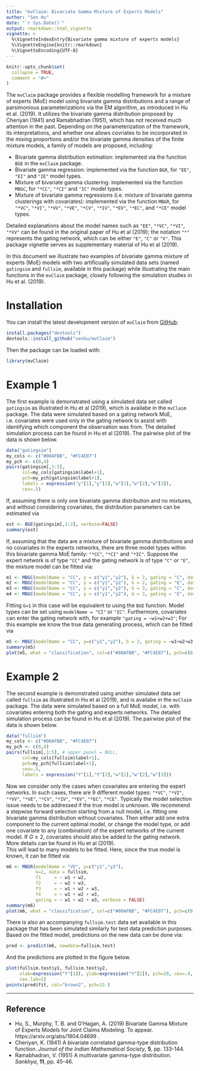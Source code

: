 ```yaml
---
title: "mvClaim: Bivariate Gamma Mixture of Experts Models"
author: "Sen Hu"
date: "`r Sys.Date()`"
output: rmarkdown::html_vignette
vignette: >
  %\VignetteIndexEntry{Bivariate gamma mixture of experts models}
  %\VignetteEngine{knitr::rmarkdown}
  %\VignetteEncoding{UTF-8}
---
```


```r
knitr::opts_chunk$set(
  collapse = TRUE,
  comment = "#>"
)
```

The `mvClaim` package provides a flexible modelling framework for a mixture of experts (MoE) model using bivariate gamma distributions and a range of parsimonious parameterizations via the EM algorithm, as introduced in Hu et al. (2019).
It utilizes the bivariate gamma distribution proposed by Cheriyan (1941) and Ramabhadran (1951), which has not received much attention in the past. 
Depending on the parameterization of the framework, its interpretations, and whether one allows covriates to be incorporated in the mixing proportions and/or the bivariate gamma densities of the finite mixture models, a family of models are proposed, including: 

* Bivariate gamma distribution estimation: implemented via the function `BGE` in the `mvClaim` package.
* Bivariate gamma regression: implemented via the function `BGR`, for `"EE"`, `"EI"` and `"IE"` model types.
* Mixture of bivariate gamma clustering: implemented via the function `MBGC`, for `"*CC"`, `"*CI"` and `"IC"` model types.
* Mixture of bivariate gamma regressions (i.e. mixture of bivariate gamma clusterings with covariates): implemented via the function `MBGR`, for `"*VC"`, `"*VI"`, `"*VV"`, `"*VE"`, `"*CV"`, `"*IV"`, `"*EV"`, `"*EC"`, and `"*CE"` model types.

Detailed explanations about the model names such as `"EE"`, `"*VC"`, `"*VI"`, `"*VV"` can be found  in the original paper of Hu et al (2019); the notation `"*"` represents the gating network, which can be either `"E"`, `"C"` or `"V"`. This package vignette serves as supplementary material of Hu et al (2019).

In this document we illustrate two examples of bivariate gamma mixture of experts (MoE) models with two artificually simulated data sets (named `gatingsim` and `fullsim`, available in this package) while illustrating the main functions in the `mvClaim` package, closely following the simulation studies in Hu et al. (2019). 

# Installation

You can install the latest development version of `mvClaim` from [GitHub](https://github.com/senhu/mvClaim): 
``` r
install.packages("devtools")
devtools::install_github("senhu/mvClaim")
```
Then the package can be loaded with:
``` r
library(mvClaim)
```

# Example 1

The first example is demonstrated using a simulated data set called `gatingsim` as illustrated in Hu et al (2019), which is availabe in the `mvClaim` package. 
The data were simulated based on a gating network MoE, i.e. covariates were used only in the gating network to assist with identifying which component the observation was from. 
The detailed simulation process can be found in Hu et al (2019). 
The pairwise plot of the data is shown below. 
``` r
data("gatingsim")
my_cols <- c("#00AFBB", "#FC4E07")
my_pch <- c(0,4)
pairs(gatingsim[,1:5],
      col=my_cols[gatingsim$label+1], 
      pch=my_pch[gatingsim$label+1],
      labels = expression("y"[1],"y"[2],"w"[1],"w"[2],"w"[3]),
      cex=.5)
```

If, assuming there is only one bivariate gamma distribution and no mixtures, and without considering covariates, the distribution parameters can be estimated via
``` r
est <- BGE(gatingsim[,1:2], verbose=FALSE)
summary(est)
```
If, assuming that the data are a mixture of bivariate gamma distributions and no covariates in the experts networks, there are three model types within this bivariate gamma MoE family: `"*CC"`, `"*CI"` and `"*IC"`. 
Suppose the expert network is of type `"CC"` and the gating network is of type `"C"` or `"E"`, the mixture model can be fitted via: 
``` r
m1 <- MBGC(modelName = "CC", y = c("y1","y2"), G = 2, gating = "C", data = gatingsim)
m2 <- MBGC(modelName = "CC", y = c("y1","y2"), G = 2, gating = "E", data = gatingsim)
m3 <- MBGC(modelName = "CC", y = c("y1","y2"), G = 3, gating = "C", data = gatingsim)
m4 <- MBGC(modelName = "CC", y = c("y1","y2"), G = 3, gating = "E", data = gatingsim)
```
Fitting `G=1` in this case will be equivalent to using the `BGE` function. Model types can be set using `modelName = "CI"` or `"IC"`. Furthermore, covariates can enter the gating network with, for example `"gating = ~w1+w2+w3"`; For this example we know the true data generating process, which can be fitted via 
``` r
m5 <- MBGC(modelName = "CC", y=c("y1","y2"), G = 2, gating = ~w1+w2+w3, data = gatingsim, verbose = FALSE)
summary(m5)
plot(m5, what = "classification", col=c("#00AFBB", "#FC4E07"), pch=c(0,4))
```

# Example 2

The second example is demonstrated using another simulated data set called `fullsim` as illustrated in Hu et al (2019), and is availabe in the `mvClaim` package. 
The data were simulated based on a full MoE model, i.e. with covariates entering both the gating and experts networks.
The detailed simulation process can be found in Hu et al (2019). 
The pairwise plot of the data is shown below. 
``` r
data("fullsim")
my_cols <- c("#00AFBB", "#FC4E07")
my_pch <- c(0,4)
pairs(fullsim[,1:5], # upper.panel = NULL, 
      col=my_cols[fullsim$label+1], 
      pch=my_pch[fullsim$label+1],
      cex=.5,
      labels = expression("Y"[1],"Y"[2],"w"[1],"w"[2],"w"[3]))
```
Now we consider only the cases when covariates are entering the expert networks.
In such cases, there are 9 different model types: `"*VC"`, `"*VI"`, `"*VV"`, `"*VE"`, `"*CV"`, `"*IV"`, `"*EV"`, `"*EC"`, `"*CE"`.
Typically the model selection issue needs to be addressed if the true model is unknown. We recommend a stepwise forward selection starting from a null model, i.e. fitting one bivariate gamma distribution without covariates. 
Then either add one extra component to the current optimal model, or change the model type, or add one covariate to any (combination) of the expert networks of the current model. If $G \geq 2$, covariates should also be added to the gating network. 
More details can be found in Hu et al (2019).  
This will lead to many models to be fitted. Here, since the true model is known, it can be fitted via
``` r
m6 <- MBGR(modelName = "VV", y=c("y1","y2"),
           G=2, data = fullsim,
           f1     = ~ w1 + w2,
           f2     = ~ w2 + w3,
           f3     = ~ w1 + w2 + w3,
           f4     = ~ w1 + w2 + w3,
           gating = ~ w1 + w2 + w3, verbose = FALSE)
summary(m6)
plot(m6, what = "classification", col=c("#00AFBB", "#FC4E07"), pch=c(0,4))
```
There is also an accompanying `fullsim.test` data set available in this package that has been simulated similarly for test data prediction purposes. 
Based on the fitted model, predictions on the new data can be done via:
```r
pred <- predict(m6, newdata=fullsim.test)
```
And the predictions are plotted in the figure below. 
``` r
plot(fullsim.test$y1, fullsim.test$y2, 
     xlab=expression("Y"[1]), ylab=expression("Y"[2]), pch=20, cex=.4,
     cex.lab=1)
points(pred$fit, col="brown2", pch=15 )
```

---------

## Reference

* Hu, S., Murphy, T. B. and O'Hagan, A. (2019) Bivariate Gamma Mixture of Experts Models for Joint Claims Modeling. To appear. https://arxiv.org/abs/1904.04699 .
* Cheriyan, K. (1941) A bivariate correlated gamma-type distribution  function. _Journal of the Indian Mathematical Society_, __5__, pp. 133-144. 
* Ramabhadran, V. (1951) A multivariate gamma-type distribution. _Sankhya_, __11__, pp. 45-46.
